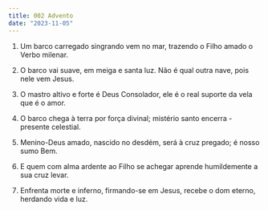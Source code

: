 ```yaml
---
title: 002 Advento
date: "2023-11-05"
---
```


1. Um barco carregado
singrando vem no mar,
trazendo o Filho amado
o Verbo milenar.

2. O barco vai suave,
em meiga e santa luz.
Não é qual outra nave,
pois nele vem Jesus.

3. O mastro altivo e forte
é Deus Consolador,
ele é o real suporte
da vela que é o amor.

4. O barco chega à terra
por força divinal;
mistério santo encerra -
presente celestial.

5. Menino-Deus amado,
nascido no desdém,
será à cruz pregado;
é nosso sumo Bem.

6. E quem com alma ardente
ao Filho se achegar
aprende humildemente
a sua cruz levar.

7. Enfrenta morte e inferno,
firmando-se em Jesus,
recebe o dom eterno,
herdando vida e luz.

